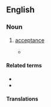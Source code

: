 ==English==

===Noun===
{{en-noun|-}}

# {{lb|en|dated}} [[acceptance]]
#* {{quote-book|passage=Here's a proof of gift, But here's no proof, sir, of '''acceptancy'''.|author=Elizabeth Barrett Browning|title=Aurora Leigh, book 2|year=1856}}

====Related terms====
* {{l|en|accept}}
* {{l|en|acceptance}}

====Translations====
{{trans-see|acceptance}}